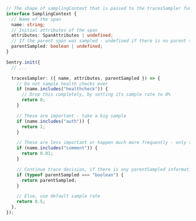 ```typescript
// The shape of samplingContext that is passed to the tracesSampler function
interface SamplingContext {
  // Name of the span
  name: string;
  // Initial attributes of the span
  attributes: SpanAttributes | undefined;
  // If the parent span was sampled - undefined if there is no parent span
  parentSampled: boolean | undefined;
}

Sentry.init({
  // ...

  tracesSampler: ({ name, attributes, parentSampled }) => {
    // Do not sample health checks ever
    if (name.includes("healthcheck")) {
      // Drop this completely, by setting its sample rate to 0%
      return 0;
    }

    // These are important - take a big sample
    if (name.includes("auth")) {
      return 1;
    }

    // These are less important or happen much more frequently - only take 1%
    if (name.includes("comment")) {
      return 0.01;
    }

    // Continue trace decision, if there is any parentSampled information
    if (typeof parentSampled === "boolean") {
      return parentSampled;
    }

    // Else, use default sample rate
    return 0.5;
  },
});
```
